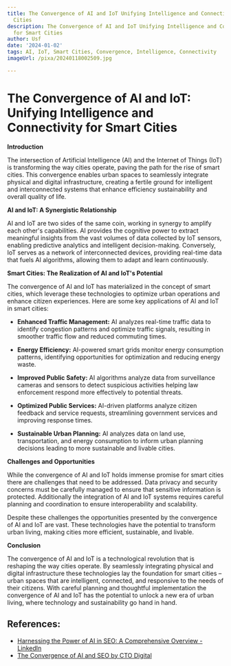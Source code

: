 ```yaml
---
title: The Convergence of AI and IoT Unifying Intelligence and Connectivity for Smart
  Cities
description: The Convergence of AI and IoT Unifying Intelligence and Connectivity
  for Smart Cities
author: Usf
date: '2024-01-02'
tags: AI, IoT, Smart Cities, Convergence, Intelligence, Connectivity
imageUrl: /pixa/20240118002509.jpg

---
```

# The Convergence of AI  and  IoT: Unifying Intelligence and Connectivity for Smart Cities

**Introduction**

The intersection of Artificial Intelligence (AI) and the Internet of  Things (IoT) is transforming the way cities operate, paving the path for the rise of smart cities. This convergence enables urban spaces to seamlessly integrate physical and digital infrastructure, creating a fertile ground for intelligent and interconnected systems that enhance efficiency sustainability and overall quality of  life.

**AI and IoT: A Synergistic  Relationship**

AI and IoT  are two sides of the  same coin, working in synergy to amplify each other's capabilities. AI provides the cognitive power to extract meaningful insights from the vast volumes of data collected by IoT  sensors, enabling predictive analytics and intelligent decision-making. Conversely, IoT serves as a network of interconnected devices, providing real-time data that fuels AI algorithms, allowing  them to adapt and  learn continuously.

**Smart Cities: The Realization of AI and IoT's Potential**

The convergence of AI and  IoT has materialized in the concept of  smart  cities, which leverage these technologies to optimize  urban operations and  enhance citizen experiences. Here are some key applications of AI and IoT in smart cities:

* **Enhanced  Traffic Management:** AI analyzes real-time traffic data to  identify  congestion patterns and optimize traffic signals,  resulting in smoother  traffic flow and reduced commuting times.

* **Energy Efficiency:**  AI-powered smart grids monitor energy consumption patterns, identifying opportunities for optimization and reducing energy  waste.

* **Improved Public Safety:** AI algorithms analyze data from  surveillance  cameras and sensors to detect  suspicious activities helping law  enforcement respond more effectively to potential threats.

* **Optimized Public Services:** AI-driven platforms analyze  citizen feedback and service  requests, streamlining government services and improving response times.

* **Sustainable Urban Planning:** AI analyzes data on land use, transportation, and energy consumption to inform urban planning decisions leading to more sustainable and livable cities.

**Challenges and Opportunities**

While the convergence of  AI and IoT holds immense promise for smart cities there are challenges that need to be addressed.  Data privacy  and security concerns must be carefully managed to ensure that sensitive information is protected. Additionally the integration of AI and IoT systems requires careful  planning and coordination to ensure interoperability and scalability.

Despite these challenges the  opportunities  presented by the convergence of AI and IoT are vast. These technologies have the  potential to  transform  urban  living, making cities more efficient, sustainable, and livable.

**Conclusion**

The convergence of AI  and IoT is a technological revolution  that is reshaping the way cities operate. By  seamlessly integrating physical and digital infrastructure  these technologies lay the foundation for smart  cities – urban spaces that are intelligent, connected, and responsive to the needs  of their citizens. With careful planning and thoughtful implementation the convergence of AI and IoT has the potential to  unlock a new era of urban living, where technology and sustainability go hand in hand.

## References:
- [Harnessing the Power of AI in SEO: A Comprehensive Overview - LinkedIn](https://www.linkedin.com/pulse/harnessing-power-ai-seo-comprehensive-overview-tauseef-seo)
- [The Convergence of AI and SEO by CTO Digital](https://ctodigital.co.uk/the-convergence-of-ai-and-seo/)
